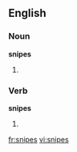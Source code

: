 ==English==

===Noun===
'''snipes'''

# {{plural of|[[snipe]]}}

===Verb===
'''snipes'''

# {{third-person singular of|[[snipe]]}}

[[fr:snipes]]
[[vi:snipes]]